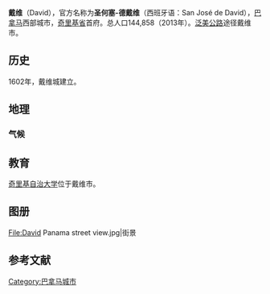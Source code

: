 {{Infobox settlement
<!-- See Template:Infobox settlement for additional fields and descriptions -->
| name                    = 戴维
| native_name             = San José de David
| native_name_lang        = 
| settlement_type         = 城市
| image_skyline           = David-Panama.jpg
| imagesize               = 
| image_alt               = 
| image_caption           = 
| image_flag              = Bandera de la Provincia de Chiriquí.svg
| flag_size               = 
| flag_alt                = 
| image_seal              =
| seal_size               = 
| seal_alt                = 
| image_shield            = 
| shield_size             = 
| shield_alt              = 
| nickname                = 
| motto                   = 
| pushpin_map             = Panama
| pushpin_label_position  = 
| pushpin_map_alt         = 
| pushpin_mapsize         = 
| pushpin_map_caption     = 
| latd  = 8 |latm  = 26|lats  = |latNS  = N
| longd = 82 |longm = 26 |longs = |longEW = W
| coordinates_display     = inline,title
| coordinates_region      = PA
| subdivision_type        = 国家
| subdivision_name        = [[巴拿马|巴拿马]]
| subdivision_type1       = 省
| subdivision_name1       = [[奇里基省|奇里基省]]
| subdivision_type2       = 区
| subdivision_name2       = [[戴维区|戴维区]]
| established_title       = 建立
| established_date        = 1602年
| area_magnitude          = 
| area_footnotes          = 
| area_total_km2          = 176
| area_total_sq_mi        = 
| area_total_dunam        = 
| area_land_km2           = 
| area_land_sq_mi         = 
| area_water_km2          = 
| area_water_sq_mi        = 
| area_water_percent      = 
| elevation_footnotes     = 
| elevation_m             = −6
| elevation_ft            = 
| population_footnotes    = 
| population_total        = 144858 
| population_as_of        = 2013
| population_density_km2  = auto
| population_density_sq_mi= 
| population_est          = 
| pop_est_as_of           = 
| population_demonym      = Davidian
| population_note         = Languages = [[Spanish_language|Spanish]]
| timezone1               = [[Eastern_Time_Zone|EDT]]
| utc_offset1             = −5
| timezone1_DST           = 
| utc_offset1_DST         = 
| postal_code_type        = 
| postal_code             = 
| area_code_type          = 
| area_code               = 
| website                 = 
| footnotes               = Human Development Index = 0.890 </sup>
}}'''戴维'''（David），官方名称为'''圣何塞-德戴维'''（西班牙语：San José de David），[[巴拿马|巴拿马]]西部城市，[[奇里基省|奇里基省]]首府。总人口144,858（2013年）。[[泛美公路|泛美公路]]途径戴维市。

== 历史 ==
1602年，戴维城建立。

== 地理 ==
===气候===
{{Weather box
|location =戴维
|single line = Yes
|metric first = Yes
|temperature colour = pastel
|Jan high C= 34.5
|Feb high C= 35.6
|Mar high C= 36.3
|Apr high C= 36.3
|May high C= 33.8
|Jun high C= 32.5
|Jul high C= 32.7
|Aug high C= 32.4
|Sep high C= 32.0
|Oct high C= 31.7
|Nov high C= 31.9
|Dec high C= 33.1
|year high C=  
|Jan low C= 18.8
|Feb low C= 19.3
|Mar low C= 19.9
|Apr low C= 21.1
|May low C= 21.6
|Jun low C= 21.5
|Jul low C= 21.2
|Aug low C= 20.9
|Sep low C= 21.1
|Oct low C= 21.1
|Nov low C= 20.7
|Dec low C= 19.3
|year low C= 
|rain colour = green
|Jan rain mm= 33.3
|Feb rain mm= 19.3
|Mar rain mm= 35.5
|Apr rain mm= 102.5
|May rain mm= 297.0
|Jun rain mm= 322.6
|Jul rain mm= 289.8
|Aug rain mm= 340.3
|Sep rain mm= 406.6
|Oct rain mm= 400.5
|Nov rain mm= 295.4
|Dec rain mm= 77.4
|year rain mm= 
|Jan humidity= 67.7
|Feb humidity= 62.6
|Mar humidity= 62.4
|Apr humidity= 69.6
|May humidity= 79.5
|Jun humidity= 81.1
|Jul humidity= 80.4
|Aug humidity= 81.1
|Sep humidity= 82.1
|Oct humidity= 83.8
|Nov humidity= 82.8
|Dec humidity= 75.5
|year humidity= 
|Jan sun= 275.5
|Feb sun= 262.0
|Mar sun= 270.5
|Apr sun= 216.2
|May sun= 160.4
|Jun sun= 128.3
|Jul sun= 141.1
|Aug sun= 148.6
|Sep sun= 135.4
|Oct sun= 139.5
|Nov sun= 154.5
|Dec sun= 218.7
|year sun= 
|source 1 = [[World_Meteorological_Organisation|World Meteorological Organisation]] (UN) (30 yr record),<ref name="WMO">{{cite web
|url= http://worldweather.wmo.int/076/c01241.htm
|title= World Weather Information Service – David
|accessdate= October 9, 2012
|publisher= World Meteorological Organization
|archive-date= 2012-10-28
|archive-url= https://web.archive.org/web/20121028021404/http://worldweather.wmo.int/076/c01241.htm
|dead-url= no
}}</ref>
|source 2 = ETESA (humidity and sun values)<ref name="SMN">{{cite web
|url= http://www.hidromet.com.pa/clima_historicos.php
|title= Datos Historicos- Hidrometeorologica de ETESA
|accessdate= October 9, 2012
|publisher= ETESA
|archive-date= 2012-10-09
|archive-url= https://web.archive.org/web/20121009003023/http://www.hidromet.com.pa/clima_historicos.php
|dead-url= no
}}</ref>
|date=November 2011
}}

== 教育 ==
[[奇里基自治大学|奇里基自治大学]]位于戴维市。

== 图册 ==
<gallery widths="250" heights="200">
File:David Panama street view.jpg|街景
</gallery>

==参考文献==
{{reflist}}

{{Chiriquí Province}}

[[Category:巴拿马城市|Category:巴拿马城市]]